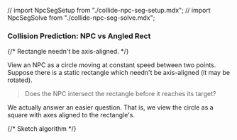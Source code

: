 // import NpcSegSetup from "./collide-npc-seg-setup.mdx";
// import NpcSegSolve from "./collide-npc-seg-solve.mdx";

### Collision Prediction: NPC vs Angled Rect

{/* Rectangle needn't be axis-aligned. */}

View an NPC as a circle moving at constant speed between two points.
Suppose there is a static rectangle which needn't be axis-aligned (it may be rotated).

> Does the NPC intersect the rectangle before it reaches its target?

We actually answer an easier question.
That is, we view the circle as a square with axes aligned to the rectangle's.

{/* Sketch algorithm */}
